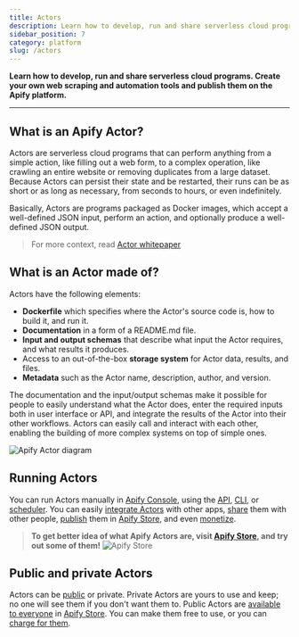 ```yaml
---
title: Actors
description: Learn how to develop, run and share serverless cloud programs. Create your own web scraping and automation tools and publish them on the Apify platform.
sidebar_position: 7
category: platform
slug: /actors
---
```


**Learn how to develop, run and share serverless cloud programs. Create your own web scraping and automation tools and publish them on the Apify platform.**


---

<CardGrid>
    <Card
        title="Running Actors"
        desc="In this section, you learn how to run Apify Actors. You will learn about their configuration, versioning, data retention, usage, and pricing."
        to="/platform/actors/running"
    />
    <Card
        title="Development"
        desc="Read about the technical part of building Apify Actors. Learn to define Actor inputs, build new versions, persist Actor state, and choose base Docker images."
        to="/platform/actors/development"
    />
    <Card
        title="Publishing and monetization"
        desc="Learn about publishing, and monetizing your Actors on the Apify platform."
        to="/platform/actors/publishing"
    />
</CardGrid>

## What is an Apify Actor?

Actors are serverless cloud programs that can perform anything from a simple action, like filling out a web form, to a complex operation, like crawling an entire website or removing duplicates from a large dataset. Because Actors can persist their state and be restarted, their runs can be as short or as long as necessary, from seconds to hours, or even indefinitely.

Basically, Actors are programs packaged as Docker images,
which accept a well-defined JSON input, perform
an action, and optionally produce a well-defined JSON output.

> For more context, read [Actor whitepaper](https://whitepaper.actor/)

## What is an Actor made of?

Actors have the following elements:

- **Dockerfile** which specifies where the Actor's source code is,
  how to build it, and run it.
- **Documentation** in a form of a README.md file.
- **Input and output schemas** that describe what input the Actor requires,
  and what results it produces.
- Access to an out-of-the-box **storage system** for Actor data, results, and files.
- **Metadata** such as the Actor name, description, author, and version.

The documentation and the input/output schemas make it possible for people to easily understand what the Actor does,
enter the required inputs both in user interface or API,
and integrate the results of the Actor into their other workflows.
Actors can easily call and interact with each other, enabling the building of more complex
systems on top of simple ones.

![Apify Actor diagram](./images/apify-actor-drawing.png)

## Running Actors

You can run Actors manually in [Apify Console](https://console.apify.com/actors), using the [API](/api), [CLI](/cli), or [scheduler](../schedules.md). You can easily [integrate Actors](../integrations/index.mdx) with other apps, [share](../collaboration/access_rights.md) them with other people, [publish](./publishing/index.mdx) them in [Apify Store](https://apify.com/store), and even [monetize](./publishing/monetize.mdx).

> **To get better idea of what Apify Actors are, visit [Apify Store](https://apify.com/store), and try out some of them!**
> ![Apify Store](./running/images/store-google-maps-scraper.png)


## Public and private Actors

Actors can be [public](./actors/running/actors-in-store) or private. Private Actors are yours to use and keep; no one will see them if you don't want them to. Public Actors are [available to everyone](./running/store.md) in [Apify Store](https://apify.com/store). You can make them free to use, or you can [charge for them](https://blog.apify.com/make-regular-passive-income-developing-web-automation-actors-b0392278d085/).
